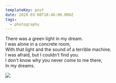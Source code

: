 ```yaml
---
templateKey: post
date: 2020-03-08T18:46:00.000Z
tags:
  - photography
---
```

There was a green light in my dream.<br/>
I was alone in a concrete room,<br/>
With that light and the sound of a terrible machine.<br/>
I was afraid, but I couldn't find you.<br/>
I don't know why you never come to me there,<br/>
In my dreams.

![](../../assets/photos/20200308-IMG_3587.jpg)
